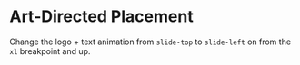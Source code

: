 # Art-Directed Placement

Change the logo + text animation from `slide-top` to `slide-left` on from the `xl` breakpoint and up.
